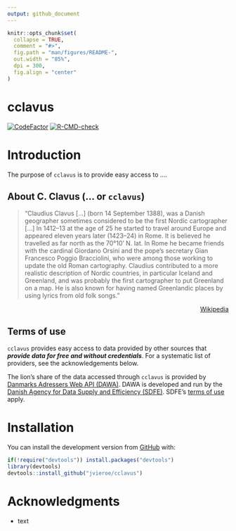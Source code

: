 ```yaml
---
output: github_document
---
```


<!-- README.md is generated from README.Rmd. Please edit that file -->

```r
knitr::opts_chunk$set(
  collapse = TRUE,
  comment = "#>",
  fig.path = "man/figures/README-",
  out.width = "85%",
  dpi = 300,
  fig.align = "center"
)
```

# cclavus

<!-- badges: start -->
[![CodeFactor](https://www.codefactor.io/repository/github/jvieroe/cclavus/badge)](https://www.codefactor.io/repository/github/jvieroe/cclavus)
[![R-CMD-check](https://github.com/jvieroe/cclavus/workflows/R-CMD-check/badge.svg)](https://github.com/jvieroe/cclavus/actions)
<!-- badges: end -->

# Introduction

The purpose of `cclavus` is to provide easy access to ....



## About C. Clavus (... or `cclavus`)

> "Claudius Clavus [...] (born 14 September 1388), was a Danish geographer sometimes considered to be the first Nordic cartographer [...] In 1412–13 at the age of 25 he started to travel around Europe and appeared eleven years later (1423–24) in Rome. It is believed he travelled as far north as the 70°10' N. lat. In Rome he became friends with the cardinal Giordano Orsini and the pope's secretary Gian Francesco Poggio Bracciolini, who were among those working to update the old Roman cartography. Claudius contributed to a more realistic description of Nordic countries, in particular Iceland and Greenland, and was probably the first cartographer to put Greenland on a map. He is also known for having named Greenlandic places by using lyrics from old folk songs." 

<div style="text-align: right"> [Wikipedia](https://en.wikipedia.org/wiki/Claudius_Clavus) </div>


## Terms of use
`cclavus` provides easy access to data provided by other sources that ___provide data for free and without credentials___. For a systematic list of providers, see the acknowledgements below.

The lion's share of the data accessed through `cclavus` is provided by [Danmarks Adressers Web API (DAWA)](https://dawadocs.dataforsyningen.dk/). DAWA is developed and run by the [Danish Agency for Data Supply and Efficiency (SDFE)](https://eng.sdfe.dk/). SDFE's [terms of use](https://download.kortforsyningen.dk/content/vilk%C3%A5r-og-betingelser) apply.


<!-- tictoc::tic() -->
<!-- bl <- cc_readBaseLayer() -->
<!-- tictoc::toc() -->

<!-- tictoc::tic() -->
<!-- bl2 <- cc_getBaseLayer() -->
<!-- tictoc::toc() -->




# Installation

You can install the development version from [GitHub](https://github.com/) with:

``` r
if(!require("devtools")) install.packages("devtools")
library(devtools)
devtools::install_github("jvieroe/cclavus")
```



# Acknowledgments

* text
